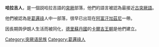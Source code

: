 '''哈拉吉人'''，是一個説哈拉吉語的[[突厥|突厥]]部落，他們的語言被認為最接近[[古突厥語|古突厥語]]。

他們被認為是[[葛邏祿|葛邏祿]]人中一部落，很早已出现在[[阿富汗|阿富汗]][[加茲尼|加茲尼]]一帶。

因長期舆伊朗人生活而被同化，[[德里蘇丹國|德里蘇丹國]]的[[卡爾吉王朝|卡爾吉王朝]]是他們建立。

{{小作品}}
{{突厥语民族}}

[[Category:突厥语民族|Category:突厥语民族]]
[[Category:葛邏祿人|Category:葛邏祿人]]